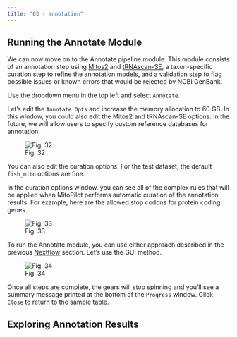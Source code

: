 ```yaml
---
title: "03 - annotation"
---
```


## Running the Annotate Module

We can now move on to the Annotate pipeline module. This module consists of an annotation step using [Mitos2](https://gitlab.com/Bernt/MITOS) and [tRNAscan-SE](https://github.com/UCSC-LoweLab/tRNAscan-SE), a taxon-specific curation step to refine the annotation models, and a validation step to flag possible issues or known errors that would be rejected by NCBI GenBank.

Use the dropdown menu in the top left and select `Annotate`.

Let's edit the `Annotate Opts` and increase the memory allocation to 60 GB. In this window, you could also edit the Mitos2 and tRNAscan-SE options. In the future, we will allow users to specify custom reference databases for annotation.

![Fig. 32](/images/32.png)

You can also edit the curation options. For the test dataset, the default `fish_mito` options are fine.

In the curation options window, you can see all of the complex rules that will be applied when MitoPilot performs automatic curation of the annotation results. For example, here are the allowed stop codons for protein coding genes.

![Fig. 33](/images/33.png)

To run the Annotate module, you can use either approach described in the previous [Nextflow](02_nextflow.qmd) section. Let's use the GUI method.

![Fig. 34](/images/34.png)

Once all steps are complete, the gears will stop spinning and you'll see a summary message printed at the bottom of the `Progress` window. Click `Close` to return to the sample table.

## Exploring Annotation Results